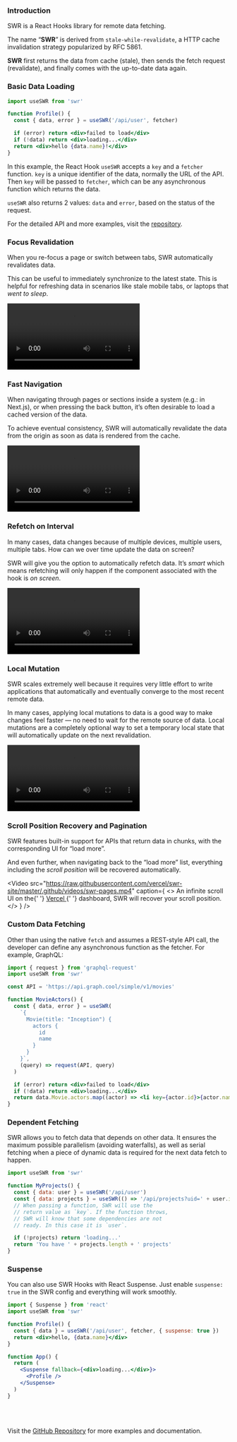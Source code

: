 
### Introduction

SWR is a React Hooks library for remote data fetching.

The name “**SWR**” is derived from
`stale-while-revalidate`, a HTTP cache invalidation
strategy popularized by RFC 5861.

**SWR** first returns the data from cache (stale), then sends the
fetch request (revalidate), and finally comes with the up-to-date data
again.

### Basic Data Loading

```jsx
import useSWR from 'swr'

function Profile() {
  const { data, error } = useSWR('/api/user', fetcher)

  if (error) return <div>failed to load</div>
  if (!data) return <div>loading...</div>
  return <div>hello {data.name}!</div>
}
```

In this example, the React Hook `useSWR` accepts a
`key` and a `fetcher` function. `key`
is a unique identifier of the data, normally the URL of the API. Then
`key` will be passed to `fetcher`, which can be
any asynchronous function which returns the data.

`useSWR` also returns 2 values: `data` and
`error`, based on the status of the request.

For the detailed API and more examples, visit the [repository](https://github.com/vercel/swr).

### Focus Revalidation

When you re-focus a page or switch between tabs, SWR automatically
revalidates data.

This can be useful to immediately synchronize to the latest state.
This is helpful for refreshing data in scenarios like stale mobile
tabs, or laptops that _went to sleep_.

<Video
  src="https://raw.githubusercontent.com/vercel/swr-site/master/.github/videos/focus-revalidate.mp4"
  caption="Using focus revalidation to automatically sync login state between pages."
/>

### Fast Navigation

When navigating through pages or sections inside a system (e.g.: in
Next.js), or when pressing the back button, it’s often desirable to
load a cached version of the data.

To achieve eventual consistency, SWR will automatically revalidate the
data from the origin as soon as data is rendered from the cache.

<Video
  src="https://raw.githubusercontent.com/vercel/swr-site/master/.github/videos/fast-navigation.mp4"
  caption="SWR will make cached pages render much faster, then update the cache with
    the latest data."
/>

### Refetch on Interval

In many cases, data changes because of multiple devices, multiple
users, multiple tabs. How can we over time update the data on screen?

SWR will give you the option to automatically refetch data. It’s _smart_ which means refetching will only happen if the component associated
with the hook is _on screen_.

<Video
  src="https://raw.githubusercontent.com/vercel/swr-site/master/.github/videos/refetch-interval.mp4"
  caption="When a user makes a change, both sessions will eventually render the same
    data."
/>

### Local Mutation

SWR scales extremely well because it requires very little effort to
write applications that automatically and eventually converge to the
most recent remote data.

In many cases, applying local mutations to data is a good way to make
changes feel faster — no need to wait for the remote source of data.
Local mutations are a completely optional way to set a temporary local
state that will automatically update on the next revalidation.

<Video
  src="https://raw.githubusercontent.com/vercel/swr-site/master/.github/videos/local-mutation.mp4"
  caption="Notice that we also still revalidate, which means our backend is
    decapitalizing the name and applying different rules that our frontend has
    forgotten to enforce."
/>

### Scroll Position Recovery and Pagination

SWR features built-in support for APIs that return data in chunks,
with the corresponding UI for “load more”.

And even further, when navigating back to the “load more” list,
everything including the _scroll position_ will be
recovered automatically.

<Video
  src="https://raw.githubusercontent.com/vercel/swr-site/master/.github/videos/swr-pages.mp4"
  caption={
    <>
      An infinite scroll UI on the{' '}
      <a target="_blank" rel="noopener noreferrer" href="https://vercel.com">
        Vercel
      </a>{' '}
      dashboard, SWR will recover your scroll position.
    </>
  }
/>

### Custom Data Fetching

Other than using the native `fetch` and assumes a
REST-style API call, the developer can define any asynchronous
function as the fetcher. For example, GraphQL:

```jsx
import { request } from 'graphql-request'
import useSWR from 'swr'

const API = 'https://api.graph.cool/simple/v1/movies'

function MovieActors() {
  const { data, error } = useSWR(
    `{
      Movie(title: "Inception") {
        actors {
          id
          name
        }
      }
    }`,
    (query) => request(API, query)
  )

  if (error) return <div>failed to load</div>
  if (!data) return <div>loading...</div>
  return data.Movie.actors.map((actor) => <li key={actor.id}>{actor.name}</li>)
}
```

### Dependent Fetching

SWR allows you to fetch data that depends on other data. It ensures
the maximum possible parallelism (avoiding waterfalls), as well as
serial fetching when a piece of dynamic data is required for the next
data fetch to happen.

```jsx
import useSWR from 'swr'

function MyProjects() {
  const { data: user } = useSWR('/api/user')
  const { data: projects } = useSWR(() => '/api/projects?uid=' + user.id))
  // When passing a function, SWR will use the
  // return value as `key`. If the function throws,
  // SWR will know that some dependencies are not
  // ready. In this case it is `user`.

  if (!projects) return 'loading...'
  return 'You have ' + projects.length + ' projects'
}
```

### Suspense

You can also use SWR Hooks with React Suspense. Just enable
`suspense: true` in the SWR config and everything will work
smoothly.

```jsx
import { Suspense } from 'react'
import useSWR from 'swr'

function Profile() {
  const { data } = useSWR('/api/user', fetcher, { suspense: true })
  return <div>hello, {data.name}</div>
}

function App() {
  return (
    <Suspense fallback={<div>loading...</div>}>
      <Profile />
    </Suspense>
  )
}
```

<br />
<br />

Visit the [GitHub Repository](https://github.com/vercel/swr) for more examples and documentation.
